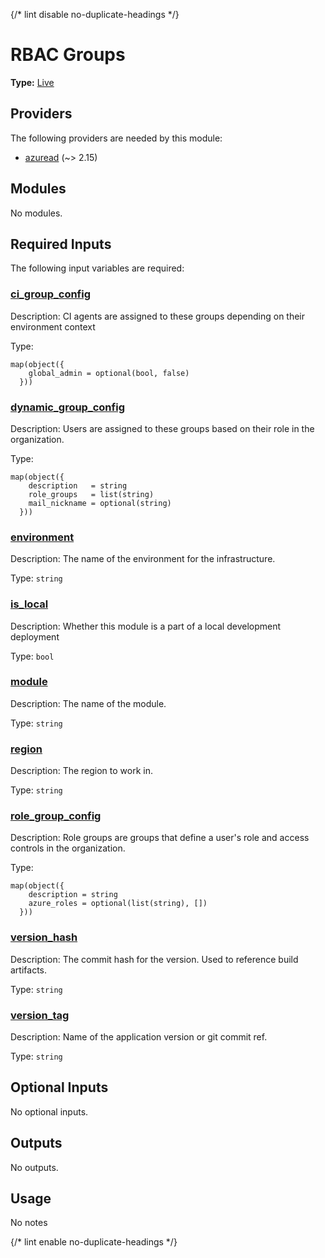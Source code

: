 {/* lint disable no-duplicate-headings */}

# RBAC Groups

**Type:** [Live](./overview)

## Providers

The following providers are needed by this module:

* [azuread](#requirement_azuread) (\~> 2.15)

## Modules

No modules.

## Required Inputs

The following input variables are required:

### <a name="input_ci_group_config" /> [ci\_group\_config](#input_ci_group_config)

Description: CI agents are assigned to these groups depending on their environment context

Type:

```hcl
map(object({
    global_admin = optional(bool, false)
  }))
```

### <a name="input_dynamic_group_config" /> [dynamic\_group\_config](#input_dynamic_group_config)

Description: Users are assigned to these groups based on their role in the organization.

Type:

```hcl
map(object({
    description   = string
    role_groups   = list(string)
    mail_nickname = optional(string)
  }))
```

### <a name="input_environment" /> [environment](#input_environment)

Description: The name of the environment for the infrastructure.

Type: `string`

### <a name="input_is_local" /> [is\_local](#input_is_local)

Description: Whether this module is a part of a local development deployment

Type: `bool`

### <a name="input_module" /> [module](#input_module)

Description: The name of the module.

Type: `string`

### <a name="input_region" /> [region](#input_region)

Description: The region to work in.

Type: `string`

### <a name="input_role_group_config" /> [role\_group\_config](#input_role_group_config)

Description: Role groups are groups that define a user's role and access controls in the organization.

Type:

```hcl
map(object({
    description = string
    azure_roles = optional(list(string), [])
  }))
```

### <a name="input_version_hash" /> [version\_hash](#input_version_hash)

Description: The commit hash for the version. Used to reference build artifacts.

Type: `string`

### <a name="input_version_tag" /> [version\_tag](#input_version_tag)

Description: Name of the application version or git commit ref.

Type: `string`

## Optional Inputs

No optional inputs.

## Outputs

No outputs.

## Usage

No notes

{/* lint enable no-duplicate-headings */}
